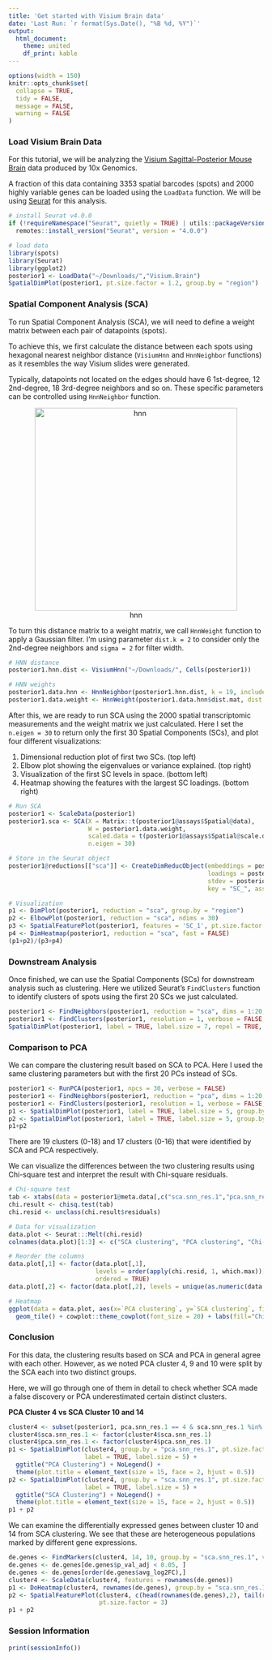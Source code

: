 ```yaml
---
title: 'Get started with Visium Brain data'
date: 'Last Run: `r format(Sys.Date(), "%B %d, %Y")`'
output:
  html_document:
    theme: united
    df_print: kable
---
```


```r
options(width = 150)
knitr::opts_chunk$set(
  collapse = TRUE,
  tidy = FALSE,
  message = FALSE,
  warning = FALSE
)
```

### Load Visium Brain Data
For this tutorial, we will be analyzing the [Visium Sagittal-Posterior Mouse Brain](https://support.10xgenomics.com/spatial-gene-expression/datasets) data produced by 10x Genomics. 

A fraction of this data containing 3353 spatial barcodes (spots) and 2000 highly variable genes can be loaded using the `LoadData` function. 
We will be using [Seurat](https://satijalab.org/seurat/articles/spatial_vignette.html) for this analysis.

```r
# install Seurat v4.0.0
if (!requireNamespace("Seurat", quietly = TRUE) | utils::packageVersion("Seurat") < "4.0.0")
  remotes::install_version("Seurat", version = "4.0.0")

# load data
library(spots)
library(Seurat)
library(ggplot2)
posterior1 <- LoadData("~/Downloads/","Visium.Brain")
SpatialDimPlot(posterior1, pt.size.factor = 1.2, group.by = "region")
```

### Spatial Component Analysis (SCA)
To run Spatial Component Analysis (SCA), we will need to define a weight matrix between each pair of datapoints (spots).

To achieve this, we first calculate the distance between each spots using hexagonal nearest neighbor distance (`VisiumHnn` and `HnnNeighbor` functions) as it resembles the way Visium slides were generated.

Typically, datapoints not located on the edges should have 6 1st-degree, 12 2nd-degree, 18 3rd-degree neighbors and so on. These specific parameters can be controlled using `HnnNeighbor` function.
<center>
![hnn](hnn_image.png){width=400px}
</center>

To turn this distance matrix to a weight matrix, we call `HnnWeight` function to apply a Gaussian filter.
I'm using parameter `dist.k = 2` to consider only the 2nd-degree neighbors and `sigma = 2` for filter width.
```r
# HNN distance 
posterior1.hnn.dist <- VisiumHnn("~/Downloads/", Cells(posterior1))

# HNN weights
posterior1.data.hnn <- HnnNeighbor(posterior1.hnn.dist, k = 19, include.self = FALSE)
posterior1.data.weight <- HnnWeight(posterior1.data.hnn$dist.mat, dist.k = 2, sigma = 2)
```

After this, we are ready to run SCA using the 2000 spatial transcriptomic measurements and the weight matrix we just calculated. 
Here I set the `n.eigen = 30` to return only the first 30 Spatial Components (SCs), and plot four different visualizations:

1. Dimensional reduction plot of first two SCs. (top left)
2. Elbow plot showing the eigenvalues or variance explained. (top right)
3. Visualization of the first SC levels in space. (bottom left)
4. Heatmap showing the features with the largest SC loadings. (bottom right)
```r
# Run SCA
posterior1 <- ScaleData(posterior1)
posterior1.sca <- SCA(X = Matrix::t(posterior1@assays$Spatial@data), 
                      W = posterior1.data.weight, 
                      scaled.data = t(posterior1@assays$Spatial@scale.data),
                      n.eigen = 30)

# Store in the Seurat object
posterior1@reductions[["sca"]] <- CreateDimReducObject(embeddings = posterior1.sca$X, 
                                                       loadings = posterior1.sca$rotation, 
                                                       stdev = posterior1.sca$eigenvalues, 
                                                       key = "SC_", assay = "Spatial")

# Visualization
p1 <- DimPlot(posterior1, reduction = "sca", group.by = "region")
p2 <- ElbowPlot(posterior1, reduction = "sca", ndims = 30)
p3 <- SpatialFeaturePlot(posterior1, features = 'SC_1', pt.size.factor = 1.2)
p4 <- DimHeatmap(posterior1, reduction = "sca", fast = FALSE)
(p1+p2)/(p3+p4)
```

### Downstream Analysis
Once finished, we can use the Spatial Components (SCs) for downstream analysis such as clustering.
Here we utilized Seurat's `FindClusters` function to identify clusters of spots using the first 20 SCs we just calculated.
```r
posterior1 <- FindNeighbors(posterior1, reduction = "sca", dims = 1:20,graph.name = c("sca.nn", "sca.snn"))
posterior1 <- FindClusters(posterior1, resolution = 1, verbose = FALSE, graph.name = "sca.snn")
SpatialDimPlot(posterior1, label = TRUE, label.size = 7, repel = TRUE, pt.size.factor = 1.2)
```

### Comparison to PCA
We can compare the clustering result based on SCA to PCA. Here I used the same clustering parameters but with the first 20 PCs instead of SCs.
```r
posterior1 <- RunPCA(posterior1, npcs = 30, verbose = FALSE)
posterior1 <- FindNeighbors(posterior1, reduction = "pca", dims = 1:20, graph.name = c("pca.nn", "pca.snn"))
posterior1 <- FindClusters(posterior1, resolution = 1, verbose = FALSE, graph.name = "pca.snn")
p1 <- SpatialDimPlot(posterior1, label = TRUE, label.size = 5, group.by = "sca.snn_res.1", repel = TRUE, pt.size.factor = 1.2) 
p2 <- SpatialDimPlot(posterior1, label = TRUE, label.size = 5, group.by = "pca.snn_res.1", repel = TRUE, pt.size.factor = 1.2) 
p1+p2
```

There are 19 clusters (0-18) and 17 clusters (0-16) that were identified by SCA and PCA respectively.

We can visualize the differences between the two clustering results using Chi-square test and interpret the result with Chi-square residuals.
```r
# Chi-square test
tab <- xtabs(data = posterior1@meta.data[,c("sca.snn_res.1","pca.snn_res.1")])
chi.result <- chisq.test(tab)
chi.resid <- unclass(chi.result$residuals)

# Data for visualization
data.plot <- Seurat:::Melt(chi.resid)
colnames(data.plot)[1:3] <- c("SCA clustering", "PCA clustering", "Chi-square Residual")

# Reorder the columns
data.plot[,1] <- factor(data.plot[,1], 
                        levels = order(apply(chi.resid, 1, which.max))[c(1:10,12:11,13:19)]-1, 
                        ordered = TRUE)
data.plot[,2] <- factor(data.plot[,2], levels = unique(as.numeric(data.plot[,2])), ordered = TRUE)

# Heatmap
ggplot(data = data.plot, aes(x=`PCA clustering`, y=`SCA clustering`, fill=`Chi-square Residual`)) + 
  geom_tile() + cowplot::theme_cowplot(font_size = 20) + labs(fill="Chi-square\nResidual")

```

### Conclusion
For this data, the clustering results based on SCA and PCA in general agree with each other. However, as we noted PCA cluster 4, 9 and 10 were split by the SCA each into two distinct groups. 

Here, we will go through one of them in detail to check whether SCA made a false discovery or PCA underestimated certain distinct clusters.

**PCA Cluster 4 vs SCA Cluster 10 and 14**
```r
cluster4 <- subset(posterior1, pca.snn_res.1 == 4 & sca.snn_res.1 %in% c(10, 14))
cluster4$sca.snn_res.1 <- factor(cluster4$sca.snn_res.1)
cluster4$pca.snn_res.1 <- factor(cluster4$pca.snn_res.1)
p1 <- SpatialDimPlot(cluster4, group.by = "pca.snn_res.1", pt.size.factor = 3, 
                     label = TRUE, label.size = 5) + 
  ggtitle("PCA Clustering") + NoLegend() + 
  theme(plot.title = element_text(size = 15, face = 2, hjust = 0.5))
p2 <- SpatialDimPlot(cluster4, group.by = "sca.snn_res.1", pt.size.factor = 3, 
                     label = TRUE, label.size = 5) + 
  ggtitle("SCA Clustering") + NoLegend() + 
  theme(plot.title = element_text(size = 15, face = 2, hjust = 0.5))
p1 + p2
```

We can examine the differentially expressed genes between cluster 10 and 14 from SCA clustering.
We see that these are heterogeneous populations marked by different gene expressions.
```r
de.genes <- FindMarkers(cluster4, 14, 10, group.by = "sca.snn_res.1", verbose = FALSE)
de.genes <- de.genes[de.genes$p_val_adj < 0.05, ]
de.genes <- de.genes[order(de.genes$avg_log2FC),]
cluster4 <- ScaleData(cluster4, features = rownames(de.genes))
p1 <- DoHeatmap(cluster4, rownames(de.genes), group.by = "sca.snn_res.1")
p2 <- SpatialFeaturePlot(cluster4, c(head(rownames(de.genes),2), tail(rownames(de.genes),2)),
                         pt.size.factor = 3)
p1 + p2
```

### Session Information

```r
print(sessionInfo())
```
